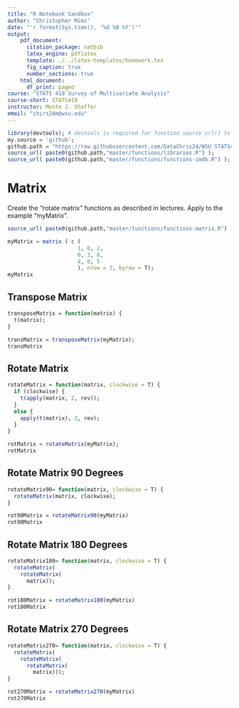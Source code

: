 ```yaml
---
title: "R Notebook Sandbox"
author: "Christopher Mims"
date: "'r format(Sys.time(), '%d %B %Y')'"
output:
    pdf_document:
      citation_package: natbib
      latex_engine: pdflatex
      template: ./../latex-templates/homework.tex
      fig_caption: true
      number_sections: true
    html_document:
      df_print: paged
course: "STATS 419 Survey of Multivariate Analysis"
course-short: STATS419
instructor: Monte J. Shaffer
email: "chirs24m@wsu.edu"
---
```



```r
library(devtools); # devtools is required for function source_url() to work
my.source = 'github';
github.path = "https://raw.githubusercontent.com/DataChris24/WSU_STATS419_FALL2020/";
source_url( paste0(github.path,"master/functions/libraries.R") );
source_url( paste0(github.path,"master/functions/functions-imdb.R") );
```

# Matrix

Create the "rotate matrix" functions as described in lectures.  Apply to the example "myMatrix".

```r

source_url( paste0(github.path,"master/functions/functions-matrix.R") );

myMatrix = matrix ( c (
                      1, 0, 2,
                      0, 3, 0,
                      4, 0, 5
                      ), nrow = 3, byrow = T);
myMatrix
```

## Transpose Matrix
```r

transposeMatrix = function(matrix) {
  t(matrix);
}

transMatrix = transposeMatrix(myMatrix);
transMatrix
```

## Rotate Matrix
```r

rotateMatrix = function(matrix, clockwise = T) {
  if (clockwise) {
    t(apply(matrix, 2, rev));
  }
  else {
    apply(t(matrix), 2, rev);
  }  
}

rotMatrix = rotateMatrix(myMatrix);
rotMatrix
```

## Rotate Matrix 90 Degrees
```r

rotateMatrix90= function(matrix, clockwise = T) {
  rotateMatrix(matrix, clockwise);
}

rot90Matrix = rotateMatrix90(myMatrix)
rot90Matrix
```

## Rotate Matrix 180 Degrees
```r

rotateMatrix180= function(matrix, clockwise = T) {
  rotateMatrix(
    rotateMatrix(
      matrix));
}

rot180Matrix = rotateMatrix180(myMatrix)
rot180Matrix
```

## Rotate Matrix 270 Degrees
```r

rotateMatrix270= function(matrix, clockwise = T) {
  rotateMatrix(
    rotateMatrix(
      rotateMatrix(
        matrix)));
}

rot270Matrix = rotateMatrix270(myMatrix)
rot270Matrix
```


